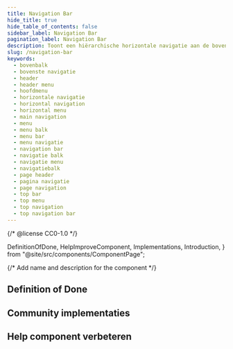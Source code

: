 ```yaml
---
title: Navigation Bar
hide_title: true
hide_table_of_contents: false
sidebar_label: Navigation Bar
pagination_label: Navigation Bar
description: Toont een hiërarchische horizontale navigatie aan de bovenkant van een pagina en biedt de mogelijkheid om tussen pagina’s te navigeren.
slug: /navigation-bar
keywords:
  - bovenbalk
  - bovenste navigatie
  - header
  - header menu
  - hoofdmenu
  - horizontale navigatie
  - horizontal navigation
  - horizontal menu
  - main navigation
  - menu
  - menu balk
  - menu bar
  - menu navigatie
  - navigation bar
  - navigatie balk
  - navigatie menu
  - navigatiebalk
  - page header
  - pagina navigatie
  - page navigation
  - top bar
  - top menu
  - top navigation
  - top navigation bar
---
```


{/* @license CC0-1.0 */}

  DefinitionOfDone,
  HelpImproveComponent,
  Implementations,
  Introduction,
} from "@site/src/components/ComponentPage";

{/* Add name and description for the component */}


<Introduction component={component} headingLevel={1} description={description} />

## Definition of Done

<DefinitionOfDone component={component} headingLevel={3} />

## Community implementaties

<Implementations component={component} headingLevel={3} />

## Help component verbeteren

<HelpImproveComponent component={component} headingLevel={3} />
